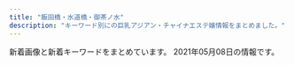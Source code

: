 ```yaml
---
title: "飯田橋・水道橋・御茶ノ水"
description: "キーワード別にの巨乳アジアン・チャイナエステ嬢情報をまとめました。"
---
```


新着画像と新着キーワードをまとめています。
2021年05月08日の情報です。

<DmmAffiliateIns />
<KeywordTable
  shops={
    [
    {
        "name": "Lime",
        "station": "JR\u6c34\u9053\u6a4b\u99c5\u897f\u53e3",
        "url": "http://sln-relax.com/",
        "img_links": [
            "http://sln-relax.com/scdl/staff/10081.jpg",
            "http://sln-relax.com/img/ttl_tnew.jpg",
            "http://sln-relax.com/i/files/homeimg.jpg",
            "http://sln-relax.com/img/ttl_rec.jpg",
            "http://sln-relax.com/pic/topimg3.jpg",
            "http://sln-relax.com/img/ttl_concept.jpg",
            "http://sln-relax.com/scdl/staff/10061.jpg",
            "http://sln-relax.com/i/files/girl01.jpg",
            "http://sln-relax.com/scdl/staff/10051.jpg",
            "http://sln-relax.com/scdl/staff/10011.jpg",
            "http://sln-relax.com/pic/topimg2.jpg",
            "http://sln-relax.com/pic/head.png",
            "http://sln-relax.com/pic/topimg1.jpg",
            "http://sln-relax.com/scdl/staff/10021.jpg",
            "http://sln-relax.com/img/ttl_staff.png",
            "http://sln-relax.com/img/att.jpg",
            "http://sln-relax.com/scdl/staff/10071.jpg",
            "http://sln-relax.com/img/ttl_mobile.jpg",
            "http://sln-relax.com/scdl/staff/10041.jpg",
            "http://sln-relax.com/i/files/girl02.jpg",
            "http://sln-relax.com/scdl/staff/10031.jpg"
        ],
        "keywords": {
            "C": 17
        }
    },
    {
        "name": "\u7652\u3057\u306e\u6cc9",
        "station": "\u5c0f\u5ddd\u753a\u99c5B5\u51fa\u53e3",
        "img_links": [
            "https://izumi-esthe.tokyo/wp-content/uploads/2021/02/1111iyashinoizumi.jpg",
            "https://izumi-esthe.tokyo/wp-content/themes/este/img/tel_header.png",
            "https://izumi-esthe.tokyo/wp-content/uploads/2021/02/77iyashinoizumi.jpg",
            "https://izumi-esthe.tokyo/wp-content/themes/este/img/top-img01a.png",
            "https://izumi-esthe.tokyo/wp-content/themes/este/img/3.jpg",
            "https://izumi-esthe.tokyo/wp-content/themes/este/img/top-img02f.png",
            "https://izumi-esthe.tokyo/wp-content/themes/este/img/top-img01.png",
            "https://izumi-esthe.tokyo/wp-content/themes/este/img/top-img03.png",
            "https://izumi-esthe.tokyo/wp-content/uploads/2021/02/3111iyashinoizumi.jpg",
            "https://izumi-esthe.tokyo/wp-content/themes/este/img/tel_footer.png",
            "https://izumi-esthe.tokyo/wp-content/uploads/2021/02/3serdtfygui.jpg",
            "https://izumi-esthe.tokyo/wp-content/uploads/2021/02/5678iyashinoizumi.jpg",
            "https://izumi-esthe.tokyo/wp-content/themes/este/img/top-img04.png",
            "https://izumi-esthe.tokyo/wp-content/uploads/2021/02/3111112iyashinoizumi.jpg",
            "https://izumi-esthe.tokyo/wp-content/uploads/2021/02/121dfghiyashinoizumi-1.jpg",
            "https://izumi-esthe.tokyo/wp-content/uploads/2021/02/8765iyashinoizumi-1.jpg",
            "https://izumi-esthe.tokyo/wp-content/uploads/2021/05/982716ttiyashinoizumi.jpg",
            "https://izumi-esthe.tokyo/wp-content/uploads/2021/02/897s6aiyashinoizumi-1.jpg",
            "https://izumi-esthe.tokyo/wp-content/uploads/2021/02/876521iyashinoizumi-1.jpg",
            "https://izumi-esthe.tokyo/wp-content/themes/este/img/call.png",
            "https://izumi-esthe.tokyo/wp-content/themes/este/img/6.jpg",
            "https://izumi-esthe.tokyo/wp-content/uploads/2021/03/WechatIMG486.jpeg",
            "https://izumi-esthe.tokyo/wp-content/uploads/2021/04/WechatIMG866.jpeg",
            "https://izumi-esthe.tokyo/wp-content/uploads/2021/02/1iyashinoizumi-1.jpg",
            "https://izumi-esthe.tokyo/wp-content/uploads/2021/02/211iyashinoizumi.jpg",
            "https://izumi-esthe.tokyo/wp-content/themes/este/img/2.jpg",
            "https://izumi-esthe.tokyo/wp-content/uploads/2021/02/999iyashinoizumi.jpg",
            "https://izumi-esthe.tokyo/wp-content/uploads/2021/05/6754iyashinoizumi.jpg",
            "https://izumi-esthe.tokyo/wp-content/uploads/2021/02/2iyashinoizumi.jpg",
            "https://izumi-esthe.tokyo/wp-content/uploads/2021/03/312121iyashinoizumi.jpg",
            "https://izumi-esthe.tokyo/wp-content/uploads/2021/02/9087saiyashinoizumi.jpg",
            "https://izumi-esthe.tokyo/wp-content/uploads/2021/02/iyashinoizumi.jpg",
            "https://izumi-esthe.tokyo/wp-content/uploads/2021/02/121iyashinoizumi.jpg",
            "https://izumi-esthe.tokyo/wp-content/uploads/2021/02/999iyashinoizumi-1.jpg",
            "https://izumi-esthe.tokyo/wp-content/themes/este/img/1.jpg",
            "https://izumi-esthe.tokyo/wp-content/themes/este/img/top-img01b.png",
            "https://izumi-esthe.tokyo/wp-content/uploads/2021/02/98767689iyashinoizumi.jpg",
            "https://izumi-esthe.tokyo/wp-content/uploads/2021/02/1111iyashinoizumi-2.jpg",
            "https://izumi-esthe.tokyo/wp-content/uploads/2021/02/1iyashinoizumi.jpg",
            "https://izumi-esthe.tokyo/wp-content/uploads/2021/02/8765421iyashinoizumi.jpg",
            "https://izumi-esthe.tokyo/wp-content/uploads/2021/02/8765iyashinoizumi.jpg",
            "https://izumi-esthe.tokyo/wp-content/uploads/2021/05/34567897867iyashinoizumi.jpg",
            "https://izumi-esthe.tokyo/wp-content/uploads/2021/05/87621iyashinoizumi.jpg",
            "https://izumi-esthe.tokyo/wp-content/uploads/2021/02/2221iyashinoizumi.jpg",
            "https://izumi-esthe.tokyo/wp-content/themes/este/img/4.jpg",
            "https://izumi-esthe.tokyo/wp-content/themes/este/img/5.jpg",
            "https://izumi-esthe.tokyo/wp-content/uploads/2021/02/9876iyashinoizumi.jpg"
        ],
        "keywords": {
            "E": 19,
            "C": 20,
            "D": 33
        },
        "url": "https://izumi-esthe.tokyo/"
    },
    {
        "keywords": {
            "C": 7
        },
        "img_links": [
            "http://rapisu.tokyo/images/r1.jpg",
            "http://rapisu.tokyo/images/end.png",
            "http://rapisu.tokyo/images/mobile.png",
            "http://rapisu.tokyo/images/flash1.jpg",
            "http://rapisu.tokyo/images/mika.jpg",
            "http://rapisu.tokyo/images/r2.jpg",
            "http://rapisu.tokyo/images/flash.jpg",
            "http://rapisu.tokyo/images/zi_staff.png",
            "http://rapisu.tokyo/images/g0.jpg",
            "http://rapisu.tokyo/images/meihui.jpg",
            "http://rapisu.tokyo/images/tiao.png",
            "http://rapisu.tokyo/images/top.png",
            "http://rapisu.tokyo/images/r3.jpg"
        ],
        "name": "\u30e9\u30d4\u30b9",
        "url": "http://rapisu.tokyo/",
        "station": "\u795e\u4fdd\u753a\u99c5A7\u51fa\u53e3"
    },
    {
        "keywords": {
            "88": 4,
            "84": 4,
            "83": 8,
            "F": 6,
            "85": 6,
            "89": 6,
            "E": 4,
            "D": 18
        },
        "img_links": [
            "http://venus.tyo.cm/photos/sites/40/2020/09/2020090907201289.jpeg",
            "http://venus.tyo.cm/photos/sites/40/2020/08/2020083109075781.jpeg",
            "http://venus.tyo.cm/photos/sites/40/2020/08/2020083109075848.jpeg",
            "http://venus.tyo.cm/photos/sites/40/2020/08/2020083109075685.jpeg",
            "http://venus.tyo.cm/images/room6.jpg",
            "http://venus.tyo.cm/photos/sites/40/2020/08/2020083109075883.jpeg",
            "http://venus.tyo.cm/photos/sites/40/2020/08/2020083109075581.jpeg",
            "http://venus.tyo.cm/images/room5.jpg",
            "http://venus.tyo.cm/images/top.png",
            "http://venus.tyo.cm/photos/sites/40/2020/10/202010021052282.jpeg",
            "http://venus.tyo.cm/images/mainimg.jpg",
            "http://venus.tyo.cm/photos/sites/40/2020/08/2020083109075912.jpeg",
            "http://venus.tyo.cm/images/spmainimg.jpg",
            "http://venus.tyo.cm/photos/sites/40/2020/09/2020091012404045.jpeg",
            "http://venus.tyo.cm/photos/sites/40/2020/09/2020090907201348.jpeg",
            "http://venus.tyo.cm/images/room1.jpg",
            "http://venus.tyo.cm/images/pagetop.png",
            "http://venus.tyo.cm/images/room4.jpg",
            "http://venus.tyo.cm/photos/sites/40/2020/08/2020083109075784.jpeg",
            "http://venus.tyo.cm/images/room2.jpg",
            "http://venus.tyo.cm/images/room3.jpg"
        ],
        "name": "\u30d3\u30fc\u30ca\u30b9",
        "station": "JR\u6c34\u9053\u6a4b\u99c5\u6771\u53e3",
        "url": "http://venus.tyo.cm/"
    },
    {
        "station": "\u725b\u8fbc\u795e\u697d\u5742\u99c5A2\u51fa\u53e3",
        "img_links": [
            "https://raku-relax.tokyo/wp-content/themes/este/img/tel03.png",
            "https://raku-relax.tokyo/wp-content/uploads/2020/04/siuaytfsa.jpg",
            "https://raku-relax.tokyo/wp-content/uploads/2021/01/1211rakura.jpg",
            "https://raku-relax.tokyo/wp-content/uploads/2018/12/4567rakura.jpg",
            "https://raku-relax.tokyo/wp-content/uploads/2020/10/ertyurakura.jpg",
            "https://raku-relax.tokyo/wp-content/uploads/2021/04/8721rakura.jpg",
            "https://raku-relax.tokyo/wp-content/themes/este/img/top-img04.png",
            "https://raku-relax.tokyo/wp-content/uploads/2020/11/oiuarakura.jpg",
            "https://raku-relax.tokyo/wp-content/themes/este/img/top-img01.png",
            "https://raku-relax.tokyo/wp-content/uploads/2020/01/y45a121.jpg",
            "https://raku-relax.tokyo/wp-content/uploads/2021/04/98976890rakura.jpg",
            "https://raku-relax.tokyo/wp-content/themes/este/img/1.jpg",
            "https://raku-relax.tokyo/wp-content/themes/este/img/3.jpg",
            "https://raku-relax.tokyo/wp-content/themes/este/img/tel.png",
            "https://raku-relax.tokyo/wp-content/themes/este/img/2.jpg",
            "https://raku-relax.tokyo/wp-content/uploads/2020/01/897sarakura.jpg",
            "https://raku-relax.tokyo/wp-content/themes/este/img/top-img05.png",
            "https://raku-relax.tokyo/wp-content/themes/este/img/tel_footer.png",
            "https://raku-relax.tokyo/wp-content/themes/este/img/tel_header.png",
            "https://raku-relax.tokyo/wp-content/themes/este/img/4.jpg",
            "https://raku-relax.tokyo/wp-content/themes/este/img/top-img02.png",
            "https://raku-relax.tokyo/wp-content/uploads/2020/10/28917rakura.jpg",
            "https://raku-relax.tokyo/wp-content/uploads/2020/04/1234sertdyf.jpg",
            "https://raku-relax.tokyo/wp-content/themes/este/img/tel02.png",
            "https://raku-relax.tokyo/wp-content/themes/este/img/top-img03.png",
            "https://raku-relax.tokyo/wp-content/uploads/2018/12/satfuygihoj.jpg",
            "https://raku-relax.tokyo/wp-content/uploads/2020/11/9897621rakura.jpg"
        ],
        "keywords": {
            "C": 22,
            "E": 6,
            "D": 14
        },
        "url": "https://raku-relax.tokyo/",
        "name": "\u697d\u697d"
    },
    {
        "name": "\u60a0 \u3086\u3046",
        "station": "JR\u6c34\u9053\u6a4b\u99c5\u897f\u53e3",
        "keywords": {
            "D": 35,
            "C": 20,
            "85": 21,
            "84": 7,
            "\u80f8": 2,
            "86": 7,
            "87": 7
        },
        "url": "http://yu.xyz.mn/",
        "img_links": [
            "http://yu.xyz.mn/photos/sites/91/2019/12/2019122702252767.jpg",
            "http://yu.xyz.mn/photos/sites/91/2019/12/2019122702252691.jpg",
            "http://yu.xyz.mn/images/room2.jpg",
            "http://yu.xyz.mn/images/s_staff.jpg",
            "http://yu.xyz.mn/images/room4.jpg",
            "http://yu.xyz.mn/images/top.jpg",
            "http://yu.xyz.mn/photos/sites/91/2021/01/2021012205451889.jpg",
            "http://yu.xyz.mn/images/mobile.jpg",
            "http://yu.xyz.mn/images/ac6.jpg",
            "http://yu.xyz.mn/photos/sites/91/2020/02/2020022305370017.jpg",
            "http://yu.xyz.mn/images/ac3.jpg",
            "http://yu.xyz.mn/images/ac1.jpg",
            "http://yu.xyz.mn/images/ac4.jpg",
            "http://yu.xyz.mn/photos/sites/91/2019/12/2019122901424384.jpg",
            "http://yu.xyz.mn/images/s_shedule.jpg",
            "http://yu.xyz.mn/images/ac2.jpg",
            "http://yu.xyz.mn/images/room1.jpg",
            "http://yu.xyz.mn/images/ac5.jpg",
            "http://yu.xyz.mn/photos/sites/91/2020/04/2020040807282190.jpg",
            "http://yu.xyz.mn/images/s_news.jpg",
            "http://yu.xyz.mn/images/room3.jpg"
        ]
    },
    {
        "url": "http://jinbocho.xyz/",
        "img_links": [
            "http://jinbocho.xyz/images/r4.jpg",
            "http://jinbocho.xyz/images/top2.jpg",
            "http://jinbocho.xyz/images/g0.jpg",
            "http://jinbocho.xyz/images/mika.jpg",
            "http://jinbocho.xyz/images/top1.jpg",
            "http://jinbocho.xyz/images/g7.jpg",
            "http://jinbocho.xyz/images/face.png",
            "http://jinbocho.xyz/images/gr.jpg",
            "http://jinbocho.xyz/images/yuk.jpg",
            "http://jinbocho.xyz/images/r1.jpg",
            "http://jinbocho.xyz/images/g1.jpg",
            "http://jinbocho.xyz/images/left3.png",
            "http://jinbocho.xyz/images/zi.png",
            "http://jinbocho.xyz/images/mi.jpg",
            "http://jinbocho.xyz/images/a1.jpg",
            "http://jinbocho.xyz/images/yuki.jpg",
            "http://jinbocho.xyz/images/new-tit.png",
            "http://jinbocho.xyz/images/a5.jpg",
            "http://jinbocho.xyz/images/r6.jpg",
            "http://jinbocho.xyz/images/r5.jpg",
            "http://jinbocho.xyz/images/mobile.png",
            "http://jinbocho.xyz/images/gb01.png",
            "http://jinbocho.xyz/images/g9.jpg",
            "http://jinbocho.xyz/images/new-tit3.png",
            "http://jinbocho.xyz/images/r3.jpg",
            "http://jinbocho.xyz/images/g2.jpg",
            "http://jinbocho.xyz/images/s_staff.png",
            "http://jinbocho.xyz/images/g8.jpg",
            "http://jinbocho.xyz/images/g10.jpg",
            "http://jinbocho.xyz/images/a4.jpg",
            "http://jinbocho.xyz/images/a3.jpg",
            "http://jinbocho.xyz/images/haru.jpg",
            "http://jinbocho.xyz/images/a2.jpg",
            "http://jinbocho.xyz/images/miki.jpg",
            "http://jinbocho.xyz/images/r2.jpg"
        ],
        "station": "\u795e\u4fdd\u753a\u99c5A5\u51fa\u53e3",
        "name": "\u306f\u306a\u3073",
        "keywords": {}
    },
    {
        "keywords": {},
        "url": "http://www.pilink.xyz/",
        "name": "\u30c1\u30e5\u30fc\u30ea\u30c3\u30d7",
        "img_links": [
            "http://www.pilink.xyz/uploads/210420/1-21042015013J02.jpg",
            "http://www.pilink.xyz/uploads/181018/sys2.jpg",
            "http://www.pilink.xyz/style/ta.jpg",
            "http://www.pilink.xyz/style/staff_t.jpg",
            "http://www.pilink.xyz/uploads/181018/rec2.png",
            "http://www.pilink.xyz/uploads/210420/1-210420150221a8.jpg",
            "http://www.pilink.xyz/style/sm.jpg",
            "http://www.pilink.xyz/uploads/210420/1-210420151411422.png",
            "http://www.pilink.xyz/style/concept.jpg",
            "http://www.pilink.xyz/style/news.jpg",
            "http://www.pilink.xyz/style/mobile.jpg",
            "http://www.pilink.xyz/style/line.png",
            "http://www.pilink.xyz/style/head1.jpg"
        ],
        "station": "JR\u6c34\u9053\u6a4b\u99c5\u6771\u53e3"
    },
    {
        "url": "http://aromalucky.xyz/",
        "img_links": [
            "https://i2.wp.com/aromalucky.xyz/wp-content/uploads/2017/12/08.jpg",
            "https://i0.wp.com/aromalucky.xyz/wp-content/uploads/2019/04/13.jpg",
            "https://i1.wp.com/aromalucky.xyz/wp-content/uploads/2017/12/04-1.jpg",
            "https://i2.wp.com/aromalucky.xyz/wp-content/uploads/2017/12/02.jpg",
            "https://i0.wp.com/aromalucky.xyz/wp-content/uploads/2019/05/02.png",
            "https://i0.wp.com/aromalucky.xyz/wp-content/uploads/2019/05/15.jpg",
            "https://i2.wp.com/aromalucky.xyz/wp-content/uploads/2019/04/14.jpg",
            "http://aromalucky.xyz/wp-content/uploads/2019/05/01_02.png",
            "https://i2.wp.com/aromalucky.xyz/wp-content/uploads/2017/12/03-1.jpg",
            "https://i1.wp.com/aromalucky.xyz/wp-content/uploads/2019/10/20.jpg",
            "https://i2.wp.com/aromalucky.xyz/wp-content/uploads/2019/04/12.jpg",
            "https://i1.wp.com/aromalucky.xyz/wp-content/uploads/2019/05/16.jpg",
            "https://i2.wp.com/aromalucky.xyz/wp-content/uploads/2020/09/21.jpg",
            "https://i2.wp.com/aromalucky.xyz/wp-content/uploads/2019/05/03.png",
            "https://i0.wp.com/aromalucky.xyz/wp-content/uploads/2017/12/05-1.jpg"
        ],
        "name": "\u30a2\u30ed\u30de\u30e9\u30c3\u30ad\u30fc",
        "station": "\u5c0f\u5ddd\u753a\u99c5B4",
        "keywords": {}
    }
]
}
/>
<DmmAffiliateScript />
